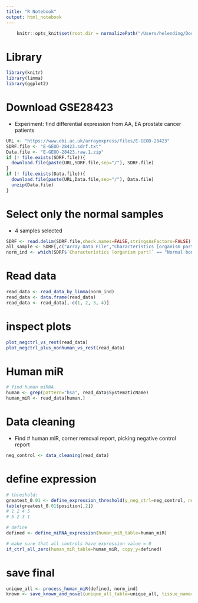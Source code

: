 ```yaml
---
title: "R Notebook"
output: html_notebook
---
```


```r
    knitr::opts_knit$set(root.dir = normalizePath("/Users/helending/Documents/BCB330/code/normal_tissues/bone"))
```
# Library
```r
library(knitr)
library(limma)
library(ggplot2)
```

# Download GSE28423
* Experiment: find differential expression from AA, EA prostate cancer patients
```r

URL <- "https://www.ebi.ac.uk/arrayexpress/files/E-GEOD-28423"
SDRF.file <- "E-GEOD-28423.sdrf.txt"
Data.file <- "E-GEOD-28423.raw.1.zip"
if (! file.exists(SDRF.file)){
  download.file(paste(URL,SDRF.file,sep="/"), SDRF.file)
}
if (! file.exists(Data.file)){
  download.file(paste(URL,Data.file,sep="/"), Data.file)
  unzip(Data.file)
}
```

# Select only the normal samples
* 4 samples selected
```r
SDRF <- read.delim(SDRF.file,check.names=FALSE,stringsAsFactors=FALSE)
all_sample <- SDRF[,c("Array Data File","Characteristics [organism part]")]
norm_ind <- which(SDRF$`Characteristics [organism part]` == "Normal bone")
```

# Read data
```r
read_data <- read_data_by_limma(norm_ind)
read_data <- data.frame(read_data)
read_data <- read_data[,-c(1, 2, 3, 4)]
```

# inspect plots
```r
plot_negctrl_vs_rest(read_data)
plot_negctrl_plus_nonhuman_vs_rest(read_data)
```
# Human miR
```r
# find human miRNA
human <- grep(pattern="hsa", read_data$SystematicName)
human_miR <- read_data[human,]
```

# Data cleaning
* Find # human miR, corner removal report, picking negative control report
```r
neg_control <- data_cleaning(read_data)
```
# define expression
```r
# threshold: 
greatest_0.01 <- define_expression_threshold(y_neg_ctrl=neg_control, norm_ind=length(norm_ind))
table(greatest_0.01$position[,2])
# 1 2 4 5 
# 5 2 3 1

# define 
defined <- define_miRNA_expression(human_miR_table=human_miR)

# make sure that all controls have expression value = 0
if_ctrl_all_zero(human_miR_table=human_miR, copy_y=defined)
```
# save final
```r
unique_all <- process_human_miR(defined, norm_ind)
known <- save_known_and_novel(unique_all_table=unique_all, tissue_name="bone")
```







